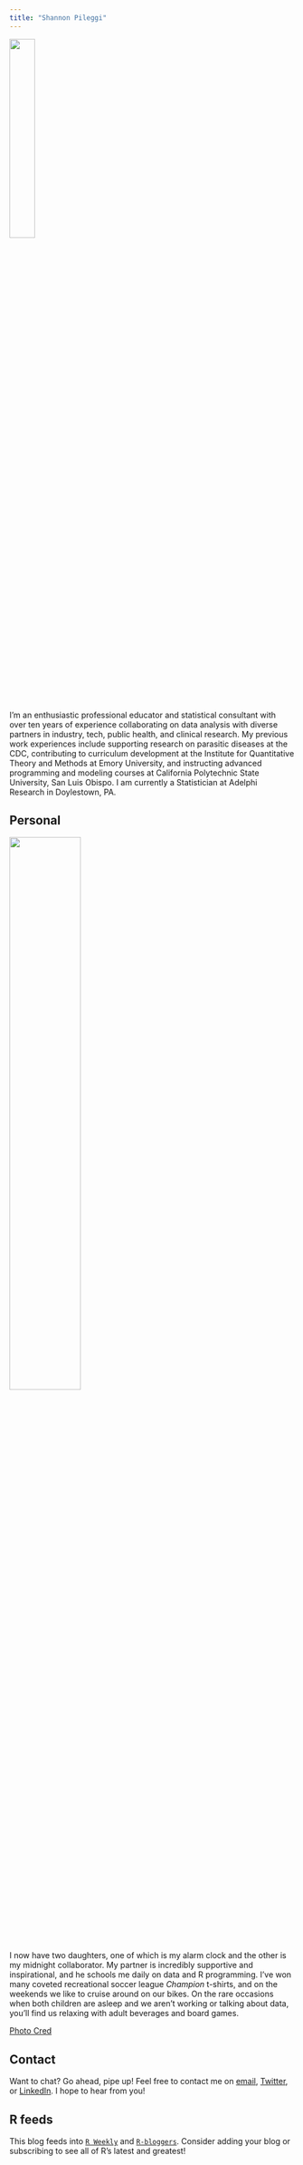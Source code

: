 ```yaml
---
title: "Shannon Pileggi"
---
```



![](cirprofile.png){width=30%} 

I’m an enthusiastic professional educator and statistical consultant with over ten years of experience collaborating on data analysis with diverse partners in industry, tech, public health, and clinical research.  My previous work experiences include supporting research on parasitic diseases at the CDC, contributing to curriculum development at the Institute for Quantitative Theory and Methods at Emory University, and instructing advanced programming and modeling courses at California Polytechnic State University, San Luis Obispo.  I am currently a Statistician at Adelphi Research in Doylestown, PA.    

## Personal

![](family.jpg){width=50%} 

I now have two daughters, one of which is my alarm clock and the other is my midnight collaborator.  My partner is incredibly supportive and inspirational, and he schools me daily on data and R programming.  I've won many coveted recreational soccer league _Champion_ t-shirts, and on the weekends we like to cruise around on our bikes.  On the rare occasions when both children are asleep and we aren't working or talking about data, you'll find us relaxing with adult beverages and board games.

[Photo Cred](https://www.facebook.com/KristinSteerPhotography/)

## Contact

Want to chat?  Go ahead, pipe up!  Feel free to contact me on [email](mailto:shannon@pipinghotdata.com), [Twitter](https://twitter.com/PipingHotData), or [LinkedIn](https://www.linkedin.com/in/shannon-m-pileggi/). I hope to hear from you!

## R feeds

This blog feeds into [`R Weekly`](https://rweekly.org/) and [`R-bloggers`](http://www.R-bloggers.com).  Consider adding your blog or subscribing to see all of R's latest and greatest!



